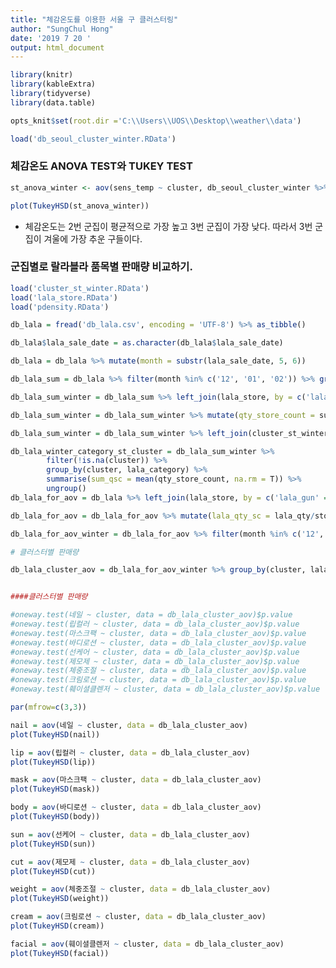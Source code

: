 ```yaml
---
title: "체감온도를 이용한 서울 구 클러스터링"
author: "SungChul Hong"
date: '2019 7 20 '
output: html_document
---
```


```r
library(knitr)
library(kableExtra)
library(tidyverse)
library(data.table)

opts_knit$set(root.dir ='C:\\Users\\UOS\\Desktop\\weather\\data')
```

```r
load('db_seoul_cluster_winter.RData')
```

### 체감온도 ANOVA TEST와 TUKEY TEST
```r
st_anova_winter <- aov(sens_temp ~ cluster, db_seoul_cluster_winter %>% filter(month %in% c('12', '01', '02')))

plot(TukeyHSD(st_anova_winter))
```

* 체감온도는 2번 군집이 평균적으로 가장 높고 3번 군집이 가장 낮다. 따라서 3번 군집이 겨울에 가장 추운 구들이다. 

### 군집별로 랄라블라 품목별 판매량 비교하기.

```r
load('cluster_st_winter.RData')
load('lala_store.RData')
load('pdensity.RData')

db_lala = fread('db_lala.csv', encoding = 'UTF-8') %>% as_tibble()

db_lala$lala_sale_date = as.character(db_lala$lala_sale_date)

db_lala = db_lala %>% mutate(month = substr(lala_sale_date, 5, 6))

db_lala_sum = db_lala %>% filter(month %in% c('12', '01', '02')) %>% group_by(lala_gun, lala_category) %>% summarise(sum_qty = sum(lala_qty)) %>% ungroup()

db_lala_sum_winter = db_lala_sum %>% left_join(lala_store, by = c('lala_gun' = 'code_gun'))

db_lala_sum_winter = db_lala_sum_winter %>% mutate(qty_store_count = sum_qty/store_count)

db_lala_sum_winter = db_lala_sum_winter %>% left_join(cluster_st_winter, by = c('lala_gun' = 'code_gun'))

db_lala_winter_category_st_cluster = db_lala_sum_winter %>% 
        filter(!is.na(cluster)) %>% 
        group_by(cluster, lala_category) %>% 
        summarise(sum_qsc = mean(qty_store_count, na.rm = T)) %>%
        ungroup()
db_lala_for_aov = db_lala %>% left_join(lala_store, by = c('lala_gun' = 'code_gun')) %>% left_join(cluster_st_winter, by = c('lala_gun' = 'code_gun'))

db_lala_for_aov = db_lala_for_aov %>% mutate(lala_qty_sc = lala_qty/store_count)

db_lala_for_aov_winter = db_lala_for_aov %>% filter(month %in% c('12', '01', '02')) %>% group_by(lala_gun, lala_sale_date, lala_category, cluster) %>% summarise(lala_sum_qty_sc = sum(lala_qty_sc)) %>% ungroup()
```

```r

# 클러스터별 판매량

db_lala_cluster_aov = db_lala_for_aov_winter %>% group_by(cluster, lala_sale_date, lala_category) %>% summarise(cluster_qty = mean(lala_sum_qty_sc)) %>% spread(lala_category, cluster_qty)


####클러스터별 판매량

#oneway.test(네일 ~ cluster, data = db_lala_cluster_aov)$p.value 
#oneway.test(립컬러 ~ cluster, data = db_lala_cluster_aov)$p.value 
#oneway.test(마스크팩 ~ cluster, data = db_lala_cluster_aov)$p.value 
#oneway.test(바디로션 ~ cluster, data = db_lala_cluster_aov)$p.value 
#oneway.test(선케어 ~ cluster, data = db_lala_cluster_aov)$p.value 
#oneway.test(제모제 ~ cluster, data = db_lala_cluster_aov)$p.value 
#oneway.test(체중조절 ~ cluster, data = db_lala_cluster_aov)$p.value 
#oneway.test(크림로션 ~ cluster, data = db_lala_cluster_aov)$p.value 
#oneway.test(훼이셜클렌저 ~ cluster, data = db_lala_cluster_aov)$p.value 

par(mfrow=c(3,3))

nail = aov(네일 ~ cluster, data = db_lala_cluster_aov)
plot(TukeyHSD(nail))

lip = aov(립컬러 ~ cluster, data = db_lala_cluster_aov)
plot(TukeyHSD(lip))

mask = aov(마스크팩 ~ cluster, data = db_lala_cluster_aov)
plot(TukeyHSD(mask))

body = aov(바디로션 ~ cluster, data = db_lala_cluster_aov)
plot(TukeyHSD(body))

sun = aov(선케어 ~ cluster, data = db_lala_cluster_aov)
plot(TukeyHSD(sun))

cut = aov(제모제 ~ cluster, data = db_lala_cluster_aov)
plot(TukeyHSD(cut))

weight = aov(체중조절 ~ cluster, data = db_lala_cluster_aov)
plot(TukeyHSD(weight))

cream = aov(크림로션 ~ cluster, data = db_lala_cluster_aov)
plot(TukeyHSD(cream))

facial = aov(훼이셜클렌저 ~ cluster, data = db_lala_cluster_aov)
plot(TukeyHSD(facial))
```